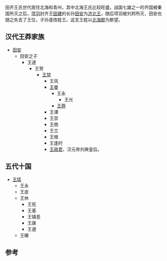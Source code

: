 {{unreferenced|time=2016-09-26T02:49:50+00:00}}
田齐王氏世代居住北海和青州，其中北海王氏比较旺盛。战国七雄之一的齐国被秦国所灭之后，[[项羽|项羽]]封齐王[[田建|田建]]的长孙[[田安|田安]]为[[济北王|济北王]]，随后项羽被刘邦所灭，田安也随之失去了王位，子孙遂改姓王。这支王姓以[[北海郡|北海郡]]为郡望。

== 汉代王莽家族 ==
*[[田安|田安]]
**田安之子
***王遂
****王贺
*****[[王禁|王禁]]
******王凤
******[[王曼|王曼]]
*******王永
********王光
*******[[王莽|王莽]]
******王谭
******王崇
******王商
******王立
******王根
******王逢时
******[[王政君|王政君]]，汉元帝刘奭皇后。

== 五代十国 ==
*[[王猛|王猛]]
**王永
**王皮
**王休
***王宪
***王基
***王镇恶
***王康
***王遵
**王曜

==参考==
